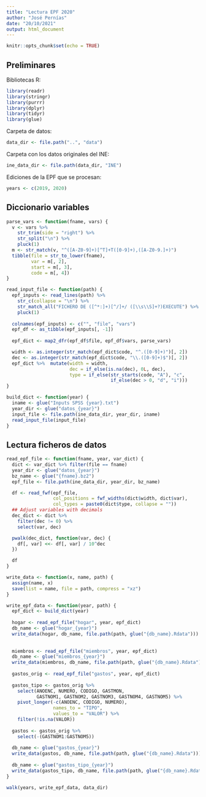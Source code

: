 ```yaml
---
title: "Lectura EPF 2020"
author: "José Pernías"
date: "20/10/2021"
output: html_document
---
```


```r
knitr::opts_chunk$set(echo = TRUE)
```

## Preliminares

Bibliotecas R:
```r
library(readr)
library(stringr)
library(purrr)
library(dplyr)
library(tidyr)
library(glue)
```
Carpeta de datos:
```r
data_dir <- file.path("..", "data")
```

Carpeta con los datos originales del INE:
```r
ine_data_dir <- file.path(data_dir, "INE")
```

Ediciones de la EPF que se procesan:
```r
years <- c(2019, 2020)
```


## Diccionario variables

```r
parse_vars <- function(fname, vars) {
  v <- vars %>% 
    str_trim(side = "right") %>%
    str_split("\n") %>% 
    pluck(1)
  m <- str_match(v, "^([A-Z0-9]+)[^T]+T([0-9]+),([A-Z0-9.]+)")
  tibble(file = str_to_lower(fname),
         var = m[, 2],
         start = m[, 3],
         code = m[, 4])
}

read_input_file <- function(path) {
  epf_inputs <- read_lines(path) %>%
    str_c(collapse = "\n") %>%
    str_match_all("FICHERO DE ([^*:]+)[^/]+/ ([\\s\\S]+?)EXECUTE") %>%
    pluck(1)
  
  colnames(epf_inputs) <- c("", "file", "vars")
  epf_df <- as_tibble(epf_inputs[, -1])
  
  epf_dict <- map2_dfr(epf_df$file, epf_df$vars, parse_vars) 

  width <- as.integer(str_match(epf_dict$code, "^.([0-9]+)")[, 2])
  dec <- as.integer(str_match(epf_dict$code, "\\.([0-9]+)$")[, 2])
  epf_dict %>%  mutate(width = width, 
                       dec = if_else(is.na(dec), 0L, dec),
                       type = if_else(str_starts(code, "A"), "c",
                                      if_else(dec > 0, "d", "i")))
}

build_dict <- function(year) {
  iname <- glue("Inputs SPSS {year}.txt")
  year_dir <- glue("datos_{year}")
  input_file <- file.path(ine_data_dir, year_dir, iname)
  read_input_file(input_file) 
}
```

## Lectura ficheros de datos

```r
read_epf_file <- function(fname, year, var_dict) {
  dict <- var_dict %>% filter(file == fname)
  year_dir <- glue("datos_{year}")
  bz_name <- glue("{fname}.bz2")
  epf_file <- file.path(ine_data_dir, year_dir, bz_name)

  df <- read_fwf(epf_file, 
                 col_positions = fwf_widths(dict$width, dict$var),
                 col_types = paste0(dict$type, collapse = ""))
  ## Adjust variables with decimals
  dec_dict <- dict %>% 
    filter(dec != 0) %>%
    select(var, dec)

  pwalk(dec_dict, function(var, dec) {
    df[, var] <<- df[, var] / 10^dec
  })

  df
}

write_data <- function(x, name, path) {
  assign(name, x)
  save(list = name, file = path, compress = "xz")
}

write_epf_data <- function(year, path) {
  epf_dict <- build_dict(year)
  
  hogar <- read_epf_file("hogar", year, epf_dict)
  db_name <- glue("hogar_{year}")
  write_data(hogar, db_name, file.path(path, glue("{db_name}.Rdata")))
  
  
  miembros <- read_epf_file("miembros", year, epf_dict)
  db_name <- glue("miembros_{year}")
  write_data(miembros, db_name, file.path(path, glue("{db_name}.Rdata")))
  
  gastos_orig <- read_epf_file("gastos", year, epf_dict)
  
  gastos_tipo <- gastos_orig %>%
    select(ANOENC, NUMERO, CODIGO, GASTMON, 
           GASTNOM1, GASTNOM2, GASTNOM3, GASTNOM4, GASTNOM5) %>%
    pivot_longer(-c(ANOENC, CODIGO, NUMERO), 
                 names_to = "TIPO",
                 values_to = "VALOR") %>%
    filter(!is.na(VALOR))
  
  gastos <- gastos_orig %>% 
    select(-(GASTNOM1:GASTNOM5))
  
  db_name <- glue("gastos_{year}")
  write_data(gastos, db_name, file.path(path, glue("{db_name}.Rdata")))
  
  db_name <- glue("gastos_tipo_{year}")
  write_data(gastos_tipo, db_name, file.path(path, glue("{db_name}.Rdata")))
}

walk(years, write_epf_data, data_dir)
```


